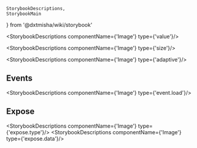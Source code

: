     StorybookDescriptions,
    StorybookMain
} from '@dxtmisha/wiki/storybook'


[//]: # (:documentation-import [!] System label / Системная метка)
[//]: # (:documentation-import [!] System label / Системная метка)

<Meta of={Image}/>
<StorybookMain
    name={ImageWikiStorybook.getName()}
    description={ImageWikiStorybook.getDescription()}
    story={Image.Image}
/>

[//]: # (:documentation-body [!] System label / Системная метка)

<StorybookDescriptions componentName={'Image'} type={'value'}/>
<Canvas of={Image.ImageType}/>

<StorybookDescriptions componentName={'Image'} type={'size'}/>
<Canvas of={Image.ImageSize}/>

<StorybookDescriptions componentName={'Image'} type={'adaptive'}/>
<Canvas of={Image.ImageAdaptive}/>

[//]: # (:documentation-body [!] System label / Системная метка)

[//]: # (:documentation-events [!] System label / Системная метка)
## Events

<StorybookDescriptions componentName={'Image'} type={'event.load'}/>

[//]: # (:documentation-events [!] System label / Системная метка)

[//]: # (:documentation-expose [!] System label / Системная метка)
## Expose

<StorybookDescriptions componentName={'Image'} type={'expose.type'}/>
<StorybookDescriptions componentName={'Image'} type={'expose.data'}/>

[//]: # (:documentation-expose [!] System label / Системная метка)

[//]: # (:documentation-slots [!] System label / Системная метка)
[//]: # (:documentation-slots [!] System label / Системная метка)
